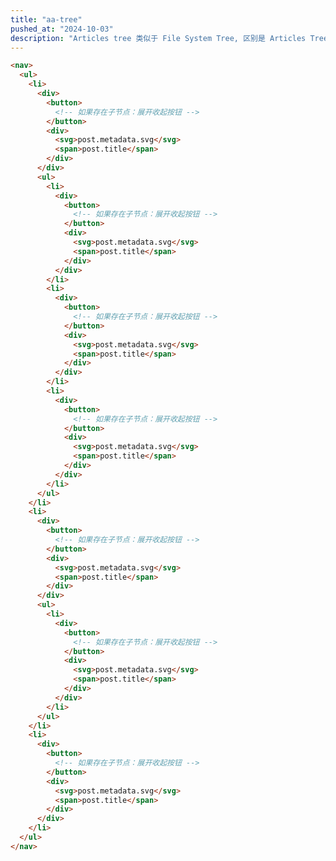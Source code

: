 ---
title: "aa-tree"
pushed_at: "2024-10-03"
description: "Articles tree 类似于 File System Tree, 区别是 Articles Tree 每个节点都有内容"
---

```html
<nav>
  <ul>
    <li>
      <div>
        <button>
          <!-- 如果存在子节点：展开收起按钮 -->
        </button>
        <div>
          <svg>post.metadata.svg</svg>
          <span>post.title</span>
        </div>
      </div>
      <ul>
        <li>
          <div>
            <button>
              <!-- 如果存在子节点：展开收起按钮 -->
            </button>
            <div>
              <svg>post.metadata.svg</svg>
              <span>post.title</span>
            </div>
          </div>
        </li>
        <li>
          <div>
            <button>
              <!-- 如果存在子节点：展开收起按钮 -->
            </button>
            <div>
              <svg>post.metadata.svg</svg>
              <span>post.title</span>
            </div>
          </div>
        </li>
        <li>
          <div>
            <button>
              <!-- 如果存在子节点：展开收起按钮 -->
            </button>
            <div>
              <svg>post.metadata.svg</svg>
              <span>post.title</span>
            </div>
          </div>
        </li>
      </ul>
    </li>
    <li>
      <div>
        <button>
          <!-- 如果存在子节点：展开收起按钮 -->
        </button>
        <div>
          <svg>post.metadata.svg</svg>
          <span>post.title</span>
        </div>
      </div>
      <ul>
        <li>
          <div>
            <button>
              <!-- 如果存在子节点：展开收起按钮 -->
            </button>
            <div>
              <svg>post.metadata.svg</svg>
              <span>post.title</span>
            </div>
          </div>
        </li>
      </ul>
    </li>
    <li>
      <div>
        <button>
          <!-- 如果存在子节点：展开收起按钮 -->
        </button>
        <div>
          <svg>post.metadata.svg</svg>
          <span>post.title</span>
        </div>
      </div>
    </li>
  </ul>
</nav>
```
